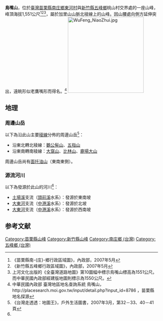 {{noteTA
|1=zh-hans:庄; zh-hant:庄;
}}
{{Infobox Mountain
|名稱 = 鳥嘴山
|照片 = WuFeng NiaoZhui2.jpg
|照片說明 = 登山步道
|海拔 = {{Convert|1551|m|ft|0|link=on}}
|位置 = [[苗栗縣|苗栗縣]][[南庄鄉_(台灣)|南庄鄉]]、[[新竹縣|新竹縣]][[五峰鄉_(台灣)|五峰鄉]]
|山脈 = [[加里山山脈|加里山山脈]]
|相對高度 = 
|座標 = 
|地形圖 = 
|類別 = 
|年齡 = 
|最近喷发 = 
|首次登頂 =
|攀登路線 =
|最容易的攀登路線 =
|pushpin_map = Taiwan
|pushpin_map_caption = 
|latd=24 |latm=34 |lats=50 |latNS=N
|longd=121 |longm=4 |longs=30 |longEW=E
}}

'''鳥嘴山'''，位於[[臺灣|臺灣]][[苗栗縣|苗栗縣]][[南庄鄉_(台灣)|南庄鄉]][[東河村_(苗栗縣)|東河村]]與[[新竹縣|新竹縣]][[五峰鄉_(台灣)|五峰鄉]]桃山村交界處的一座山峰，峰頂海拔1,551公尺<ref>《苗栗縣南-{庄}-鄉行政區域圖》，內政部，2007年5月</ref><ref>《新竹縣五峰鄉行政區域圖》，內政部，2007年5月</ref><ref>上河文化出版的《全臺灣道路地圖》第10圖幅中標示鳥嘴山標高為1551公尺。而中華民國內政部經建版地圖則標示為1550公尺。</ref>，屬於加里山山脈北稜線上的山峰。因山腰處向側方延伸突出，遠眺形似老鷹嘴形而得名。<ref>中華民國內政部 臺灣地區地名查詢系統 鳥嘴山，http://placesearch.moi.gov.tw/input/detail.php?input_id=8786{{dead link|date=2018年5月 |bot=InternetArchiveBot |fix-attempted=yes }} ，苗栗縣地名探源</ref>
[[File:WuFeng_NiaoZhui.jpg|250px]]

==地理==
===周邊山岳===
以下為沿此山主要[[稜線|稜線]]分佈的周邊山岳<ref name="地圖王">《台灣走透透：地圖王》，戶外生活圖書，2007年3月，第32－33、40－41頁</ref>：
*沿東北轉北稜線：[[鵝公髻山|鵝公髻山]]、[[五指山_(新竹縣)|五指山]]
*沿東南轉南稜線：[[大窩山|大窩山]]、[[比林山|比林山]]、[[鹿場大山|鹿場大山]]
周邊山岳尚有[[面托油山|面托油山]]（東南東側）。

===源流河川===
以下為發源於此山的河川<ref name="地圖王"/>：
*[[土場溪|土場溪]]支流（[[頭前溪|頭前溪]]水系）：發源於東南坡
*[[大東河|大東河]]支流（[[中港溪|中港溪]]水系）：發源於北坡
*[[大東河|大東河]]支流（[[中港溪|中港溪]]水系）：發源於西南坡

==参考文献==
<div class="references-small">
<references />
</div>

[[Category:苗栗縣山峰|Category:苗栗縣山峰]]
[[Category:新竹縣山峰|Category:新竹縣山峰]]
[[Category:南庄鄉_(台灣)|Category:南庄鄉 (台灣)]]
[[Category:五峰鄉_(台灣)|Category:五峰鄉 (台灣)]]
